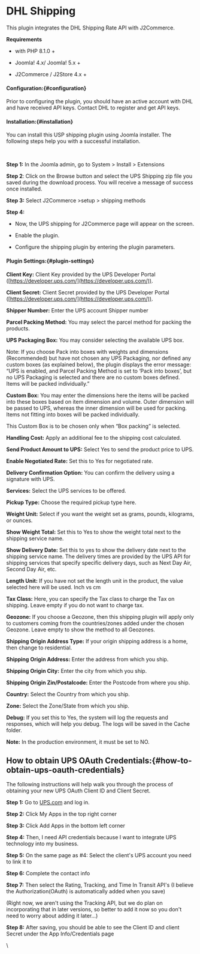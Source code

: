 # DHL Shipping

This plugin integrates the DHL Shipping Rate API with J2Commerce.

**Requirements**

- with PHP 8.1.0 +

- Joomla! 4.x/ Joomla! 5.x +

- J2Commerce / J2Store 4.x +**‌**

#### **Configuration:**{#configuration}

Prior to configuring the plugin, you should have an active account with DHL and have received API keys. Contact DHL to register and get API keys.

#### **‌Installation:**{#installation}

You can install this USP shipping plugin using Joomla installer. The following steps help you with a successful installation.

‌

**Step 1:** In the Joomla admin, go to System > Install > Extensions



**Step 2**: Click on the Browse button and select the UPS Shipping zip file you saved during the download process. You will receive a message of success once installed.



**Step 3:** Select J2Commerce >setup > shipping methods



**Step 4:**

- Now, the UPS shipping for J2Commerce page will appear on the screen.

- Enable the plugin.

- Configure the shipping plugin by entering the plugin parameters.



#### **Plugin Settings:**{#plugin-settings}

**Client Key:** Client Key provided by the UPS Developer Portal ([https://developer.ups.com/](https://developer.ups.com/)).

**Client Secret:** Client Secret provided by the UPS Developer Portal ([https://developer.ups.com/](https://developer.ups.com/)).

‌**Shipper Number:** Enter the UPS account Shipper number



‌**Parcel Packing Method:** You may select the parcel method for packing the products.

‌**UPS Packaging Box:** You may consider selecting the available UPS box.

Note: If you choose Pack into boxes with weights and dimensions (Recommended) but have not chosen any UPS Packaging, nor defined any custom boxes (as explained below), the plugin displays the error message: “UPS is enabled, and Parcel Packing Method is set to ‘Pack into boxes’, but no UPS Packaging is selected and there are no custom boxes defined. Items will be packed individually.”

‌**Custom Box:** You may enter the dimensions here the items will be packed into these boxes based on item dimension and volume. Outer dimension will be passed to UPS, whereas the inner dimension will be used for packing. Items not fitting into boxes will be packed individually.

This Custom Box is to be chosen only when “Box packing” is selected.

‌**Handling Cost:** Apply an additional fee to the shipping cost calculated.

‌**Send Product Amount to UPS:** Select Yes to send the product price to UPS.

‌‌**Enable Negotiated Rate:** Set this to Yes for negotiated rate.

‌**Delivery Confirmation Option:** You can confirm the delivery using a signature with UPS.

‌**Services:** Select the UPS services to be offered.

‌**Pickup Type:** Choose the required pickup type here.‌

‌**Weight Unit:** Select if you want the weight set as grams, pounds, kilograms, or ounces.

‌**Show Weight Total:** Set this to Yes to show the weight total next to the shipping service name.

**Show Delivery Date:** Set this to yes to show the delivery date next to the shipping service name. The delivery times are provided by the UPS API for shipping services that specify specific delivery days, such as Next Day Air, Second Day Air, etc.





‌**Length Unit:** If you have not set the length unit in the product, the value selected here will be used. Inch vs cm

**Tax Class:** Here, you can specify the Tax class to charge the Tax on shipping. Leave empty if you do not want to charge tax.

‌**Geozone:** If you choose a Geozone, then this shipping plugin will apply only to customers coming from the countries/zones added under the chosen Geozone. Leave empty to show the method to all Geozones.

**Shipping Origin Address Type:** If your origin shipping address is a home, then change to residential.

‌‌**Shipping Origin Address:** Enter the address from which you ship.

‌**Shipping Origin City:** Enter the city from which you ship.

‌**Shipping Origin Zin/Postalcode:** Enter the Postcode from where you ship.

‌**Country:** Select the Country from which you ship.

**‌Zone:** Select the Zone/State from which you ship.

**Debug:** If you set this to Yes, the system will log the requests and responses, which will help you debug. The logs will be saved in the Cache folder.

**Note:** In the production environment, it must be set to NO.

## **How to obtain UPS OAuth Credentials:**{#how-to-obtain-ups-oauth-credentials}

The following instructions will help walk you through the process of obtaining your new UPS OAuth Client ID and Client Secret.

**Step 1:** Go to [UPS.com](http://UPS.com) and log in.

**Step 2:** Click My Apps in the top right corner

**Step 3:** Click Add Apps in the bottom left corner



**Step 4:** Then, I need API credentials because I want to integrate UPS technology into my business.

**Step 5:** On the same page as #4: Select the client's UPS account you need to link it to



**Step 6:** Complete the contact info

**Step 7:** Then select the Rating, Tracking, and Time In Transit API's (I believe the Authorization(OAuth) is automatically added when you save)

(Right now, we aren't using the Tracking API, but we do plan on incorporating that in later versions, so better to add it now so you don't need to worry about adding it later...)



**Step 8:** After saving, you should be able to see the Client ID and client Secret under the App Info/Credentials page

\

